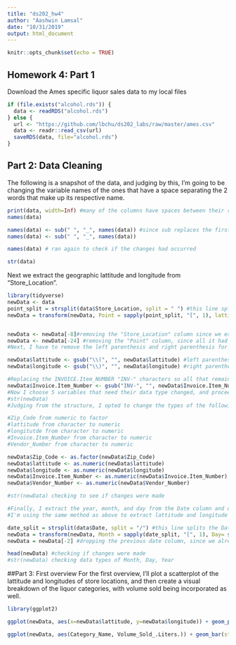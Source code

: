 ```yaml
---
title: "ds202_hw4"
author: "Aashwin Lamsal"
date: "10/31/2019"
output: html_document
---
```


```r
knitr::opts_chunk$set(echo = TRUE)
```

## Homework 4: Part 1
Download the Ames specific liquor sales data to my local files

```r
if (file.exists("alcohol.rds")) {
  data <- readRDS("alcohol.rds")
} else {
  url <- "https://github.com/lbchu/ds202_labs/raw/master/ames.csv"
  data <- readr::read_csv(url)
  saveRDS(data, file="alcohol.rds")
} 
```

## Part 2: Data Cleaning

The following is a snapshot of the data, and judging by this, I'm going to be changing the variable names of the ones that have a space separating the 2 words that make up its respective name.

```r
print(data, width=Inf) #many of the columns have spaces between their respective column names, so using the substitute function, I'm going to replace the spaces with underscores
names(data)

names(data) <- sub(" ", "_", names(data)) #since sub replaces the first instance of the space, I ran it twice so that it can catch all the spaces, especially in the longer variable names
names(data) <- sub(" ", "_", names(data))

names(data) # ran again to check if the changes had occurred

str(data)
```

Next we extract the geographic lattitude and longitude from "Store_Location".

```r
library(tidyverse)
newData <- data
point_split = strsplit(data$Store_Location, split = " ") #this line splits the Store Location at each instance of a space
newData = transform(newData, Point = sapply(point_split, "[", 1), lattitude= sapply(point_split, "[", 2), longitude = sapply(point_split, "[", 3))


newData <- newData[-8]#removing the "Store_Location" column since we extracted the latt. and long. already.
newData <- newData[-24] #removing the "Point" column, since all it had as its entries were the word "POINT"
#Next, I have to remove the left parenthesis and right parenthesis for lattitude and longitude respectively.

newData$lattitude <- gsub("\\(", "", newData$lattitude) #left parenthesis removed
newData$longitude <- gsub("\\)", "", newData$longitude) #right parenthesis removed

#Replacing the INVOICE.Item_NUMBER "INV-" characters so all that remains is just the numbers, for type transformation later
newData$Invoice.Item_Number <- gsub("INV-", "", newData$Invoice.Item_Number)
#Now I choose 5 variables that need their data type changed, and proceed to change them.
#str(newData)
#Judging from the structure, I opted to change the types of the following:

#Zip_Code from numeric to factor
#lattitude from character to numeric
#longitutde from character to numeric
#Invoice.Item_Number from character to numeric
#Vendor_Number from character to numeric

newData$Zip_Code <- as.factor(newData$Zip_Code)
newData$lattitude <- as.numeric(newData$lattitude)
newData$longitude <- as.numeric(newData$longitude)
newData$Invoice.Item_Number <- as.numeric(newData$Invoice.Item_Number)
newData$Vendor_Number <- as.numeric(newData$Vendor_Number)

#str(newData) checking to see if changes were made

#Finally, I extract the year, month, and day from the Date column and drop it once the new columns are made
#I'm using the same method as above to extract lattitude and longitude from Store_Location

date_split = strsplit(data$Date, split = "/") #this line splits the Date at every instance of a forward slash
newData = transform(newData, Month = sapply(date_split, "[", 1), Day= sapply(date_split, "[", 2), Year = sapply(date_split, "[", 3))
newData = newData[-2] #dropping the previous date column, since we already extracted the Days, Months, and Years

head(newData) #checking if changes were made
#str(newData) checking data types of Month, Day, Year
```
##Part 3: First overview
For the first overview, I'll plot a scatterplot of the lattitude and longitudes of store locations, and then create a visual breakdown of the liquor categories, with volume sold being incorporated as well.
```r
library(ggplot2)

ggplot(newData, aes(x=newData$lattitude, y=newData$longitude)) + geom_point() + labs(x = "Lattitude", y= "Longitude", title = "Spread of Liquor Store Locations by Lattitude and Longitude") #initial scatterplot of long. and latt. of the store locations

ggplot(newData, aes(Category_Name, Volume_Sold_.Liters.)) + geom_bar(stat = "identity") + theme(axis.text.x = element_text(angle =90, hjust =1, size = 4)) + labs(title = "Volume of Liquor Sold by Category of Liquor", x = "Category of Liquor", y = "Volume Sold (liters)") #This was the only way I could manage to show the relationship between the category of liquor and the volume sold from each category, if you could comment the solution for this ggplot I would really appreciate it!
```

